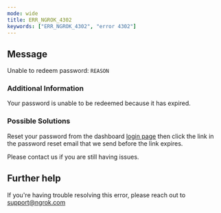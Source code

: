 ```yaml
---
mode: wide
title: ERR_NGROK_4302
keywords: ["ERR_NGROK_4302", "error 4302"]
---
```


## Message

Unable to redeem password: `REASON`

### Additional Information

Your password is unable to be redeemed because it has expired.

### Possible Solutions

Reset your password from the dashboard [login page](https://dashboard.ngrok.com/login) then click the link in the password reset email that we send before the link expires.

Please contact us if you are still having issues.

## Further help

If you're having trouble resolving this error, please reach out to [support@ngrok.com](mailto:support@ngrok.com?subject=Help%20with%20ERR_NGROK_4302)
